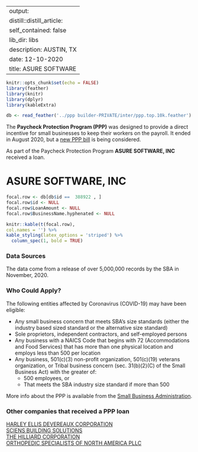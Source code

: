 
---
output:
  distill::distill_article:
    self_contained: false
    lib_dir: libs
description: AUSTIN, TX 
date: 12-10-2020
title: ASURE SOFTWARE 
---




```r
knitr::opts_chunk$set(echo = FALSE)
library(feather)
library(knitr)
library(dplyr)
library(kableExtra)

db <- read_feather('../ppp builder-PRIVATE/inter/ppp.top.10k.feather')

```



The **Paycheck Protection Program (PPP)** was designed to provide a direct incentive for small businesses to keep their workers on the payroll. It ended in August 2020, but a [new PPP bill](https://thehill.com/policy/finance/529092-bipartisan-support-for-new-ppp-loans-gains-momentum-in-congress) is being considered.

As part of the Paycheck Protection Program **ASURE SOFTWARE, INC** received a loan.


# ASURE SOFTWARE, INC 

```r
focal.row <- db[db$id ==  388922 , ]
focal.row$id <- NULL
focal.row$LoanAmount <- NULL
focal.row$BusinessName.hyphenated <- NULL

knitr::kable(t(focal.row), 
col.names = '') %>%
kable_styling(latex_options = 'striped') %>%
  column_spec(1, bold = TRUE)


```

### Data Sources

The data come from a release of over 5,000,000 records by the SBA in November, 2020.


### Who Could Apply?

The following entities affected by Coronavirus (COVID-19) may have been eligible:

+ Any small business concern that meets SBA’s size standards (either the industry based sized standard or the alternative size standard)
+ Sole proprietors, independent contractors, and self-employed persons
+ Any business with a NAICS Code that begins with 72 (Accommodations and Food Services) that has more than one physical location and employs less than 500 per location
+ Any business, 501(c)(3) non-profit organization, 501(c)(19) veterans organization, or Tribal business concern (sec. 31(b)(2)(C) of the Small Business Act) with the greater of:
  + 500 employees, or 
  + That meets the SBA industry size standard if more than 500


More info about the PPP is available from the [Small Business Administration](https://www.sba.gov/funding-programs/loans/coronavirus-relief-options/paycheck-protection-program).

 
### Other companies that received a PPP loan 
   
 [HARLEY ELLIS DEVEREAUX CORPORATION](/Paycheck-Protection-Program/1969091-HARLEY-ELLIS-DEVEREAUX-CORPORATION) <br> [SCIENS BUILDING SOLUTIONS](/Paycheck-Protection-Program/4120335-SCIENS-BUILDING-SOLUTIONS) <br> [THE HILLIARD CORPORATION](/Paycheck-Protection-Program/4620090-THE-HILLIARD-CORPORATION) <br> [ORTHOPEDIC SPECIALISTS OF NORTH AMERICA PLLC](/Paycheck-Protection-Program/3472814-ORTHOPEDIC-SPECIALISTS-OF-NORTH-AMERICA-PLLC) <br>